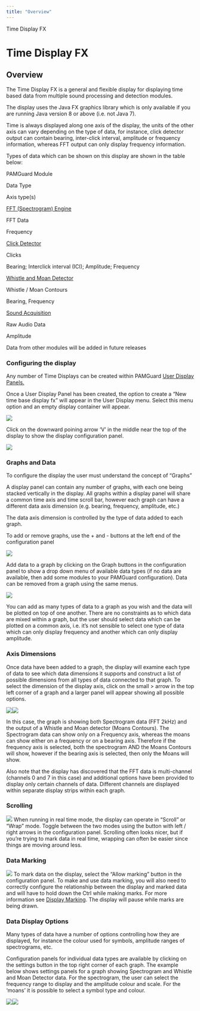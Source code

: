 ```yaml
---
title: "Overview"
---
```

 Time Display FX  

Time Display FX
===============

Overview
--------

  

The Time Display FX is a general and flexible display for displaying time based data from multiple sound processing and detection modules.

The display uses the Java FX graphics library which is only available if you are running Java version 8 or above (i.e. not Java 7).

Time is always displayed along one axis of the display, the units of the other axis can vary depending on the type of data, for instance, click detector output can contain bearing, inter-click interval, amplitude or frequency information, whereas FFT output can only display frequency information.

Types of data which can be shown on this display are shown in the table below:

PAMGuard Module

Data Type

Axis type(s)

[FFT (Spectrogram) Engine](../../../sound_processing/fftManagerHelp/docs/FFTEngine_Overview.html)

FFT Data

Frequency

[Click Detector](../../../detectors/clickDetectorHelp/docs/ClickDetector_clickDetector.html)

Clicks

Bearing; Interclick interval (ICI); Amplitude; Frequency

[Whistle and Moan Detector](../../../detectors/whistleMoanHelp/docs/whistleMoan_Overview.html)

Whistle / Moan Contours

Bearing, Frequency

[Sound Acquisition](../../../sound_processing/AcquisitionHelp/docs/AcquisitionOverview.html)

Raw Audio Data

Amplitude

Data from other modules will be added in future releases

  

### Configuring the display

Any number of Time Displays can be created within PAMGuard [User Display Panels.](../../../displays/userDisplayHelp/docs/userDisplayPanel.html)

Once a User Display Panel has been created, the option to create a "New time base display fx" will appear in the User Display menu. Select this menu option and an empty display container will appear.

  

![](./images/emptydisplay.png)

  

Click on the downward poining arrow 'V' in the middle near the top of the display to show the display configuration panel.

  

![](./images/emptydisplayconfig.png)

  

### Graphs and Data

To configure the display the user must understand the concept of "Graphs"

A display panel can contain any number of graphs, with each one being stacked vertically in the display. All graphs within a display panel will share a common time axis and time scroll bar, however each graph can have a different data axis dimension (e.g. bearing, frequency, amplitude, etc.)

The data axis dimension is controlled by the type of data added to each graph.

To add or remove graphs, use the + and - buttons at the left end of the configuration panel

  

![](./images/addgraph.png)

  

Add data to a graph by clicking on the Graph buttons in the configuration panel to show a drop down menu of available data types (if no data are available, then add some modules to your PAMGuard configuration). Data can be removed from a graph using the same menus.

  

![](./images/adddata.png)

  

You can add as many types of data to a graph as you wish and the data will be plotted on top of one another. There are no constraints as to which data are mixed within a graph, but the user should select data which can be plotted on a common axis, i.e. it's not sensible to select one type of data which can only display frequency and another which can only display amplitude.

### Axis Dimensions

Once data have been added to a graph, the display will examine each type of data to see which data dimensions it supports and construct a list of possible dimensions from all types of data connected to that graph. To select the dimension of the display axis, click on the small > arrow in the top left corner of a graph and a larger panel will appear showing all possible options.

  

![](./images/axisbutton.png)![](./images/axiscontrol.png)

  

In this case, the graph is showing both Spectrogram data (FFT 2kHz) and the output of a Whistle and Moan detector (Moans Contours). The Spectrogram data can show only on a Frequency axis, whereas the moans can show either on a frequency or on a bearing axis. Therefore if the frequency axis is selected, both the spectrogram AND the Moans Contours will show, however if the bearing axis is selected, then only the Moans will show.

Also note that the display has discovered that the FFT data is multi-channel (channels 0 and 7 in this case) and additional options have been provided to display only certain channels of data. Different channels are displayed within separate display strips within each graph.

### Scrolling

![](./images/scrollwrap.png) When running in real time mode, the display can operate in "Scroll" or "Wrap" mode. Toggle between the two modes using the button with left / right arrows in the configuration panel. Scrolling often looks nicer, but if you're trying to mark data in real time, wrapping can often be easier since things are moving around less.

### Data Marking

![](./images/allowmarking.png) To mark data on the display, select the "Allow marking" button in the configuration panel. To make and use data marking, you will also need to correctly configure the relationship between the display and marked data and will have to hold down the Ctrl while making marks. For more information see [Display Marking](../../displaymarks/docs/displaymarks.html). The display will pause while marks are being drawn.

### Data Display Options

Many types of data have a number of options controlling how they are displayed, for instance the colour used for symbols, amplitude ranges of spectrograms, etc.

Configuration panels for individual data types are available by clicking on the settings button in the top right corner of each graph. The example below shows settings panels for a graph showing Spectrogram and Whistle and Moan Detector data. For the spectrogram, the user can select the frequency range to display and the amplitude colour and scale. For the 'moans' it is possible to select a symbol type and colour.

![](./images/settingsbutton.png)![](./images/datasettings.png)